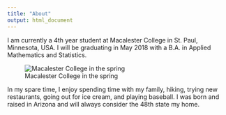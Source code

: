 ```yaml
---
title: "About"
output: html_document
---
```


I am currently a 4th year student at Macalester College in St. Paul, Minnesota, USA. I will be graduating in May 2018 with a B.A. in Applied Mathematics and Statistics. 

![Macalester College in the spring](macalesterOldMain.jpg)

In my spare time, I enjoy spending time with my family, hiking, trying new restaurants, going out for ice cream, and playing baseball. I was born and raised in Arizona and will always consider the 48th state my home. 

